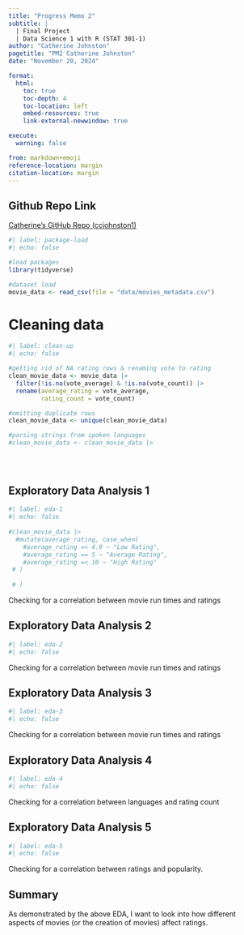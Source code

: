 ```yaml
---
title: "Progress Memo 2"
subtitle: |
  | Final Project 
  | Data Science 1 with R (STAT 301-1)
author: "Catherine Johnston"
pagetitle: "PM2 Catherine Johnston"
date: "November 20, 2024"

format:
  html:
    toc: true
    toc-depth: 4
    toc-location: left
    embed-resources: true
    link-external-newwindow: true

execute:
  warning: false

from: markdown+emoji
reference-location: margin
citation-location: margin
---
```


::: {.callout-tip icon="false"}
## Github Repo Link

[Catherine's GitHub Repo (ccjohnston1)](https://github.com/ccjohnston1/final-project-1.git)
:::


```r
#| label: package-load
#| echo: false

#load packages
library(tidyverse)

#dataset load 
movie_data <- read_csv(file = "data/movies_metadata.csv")

```

# Cleaning data
```r
#| label: clean-up
#| echo: false

#getting rid of NA rating rows & renaming vote to rating
clean_movie_data <- movie_data |>
  filter(!is.na(vote_average) & !is.na(vote_count)) |>
  rename(average_rating = vote_average, 
         rating_count = vote_count)

#omitting duplicate rows
clean_movie_data <- unique(clean_movie_data)

#parsing strings from spoken languages
#clean_movie_data <- clean_movie_data |>
  
  
  
```



## Exploratory Data Analysis 1
```r
#| label: eda-1
#| echo: false
  
#clean_movie_data |> 
  #mutate(average_rating, case_when(
    #average_rating =< 4.9 ~ "Low Rating",
    #average_rating == 5 ~ "Average Rating",
    #average_rating =< 10 ~ "High Rating"
 # )
    
 # )

```
Checking for a correlation between movie run times and ratings

## Exploratory Data Analysis 2
```r
#| label: eda-2
#| echo: false

```
Checking for a correlation between movie run times and ratings


## Exploratory Data Analysis 3
```r
#| label: eda-3
#| echo: false


```
Checking for a correlation between movie run times and ratings

## Exploratory Data Analysis 4
```r
#| label: eda-4
#| echo: false


```
Checking for a correlation between languages and rating count

## Exploratory Data Analysis 5
```r
#| label: eda-5
#| echo: false


```
Checking for a correlation between ratings and popularity.

## Summary

As demonstrated by the above EDA, I want to look into how different aspects of movies (or the creation of movies) affect ratings.
